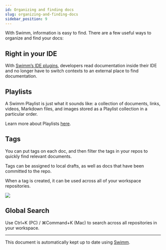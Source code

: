 ```yaml
---
id: Organizing and finding docs
slug: organizing-and-finding-docs
sidebar_position: 9
---
```


With Swimm, information is easy to find. There are a few useful ways to organize and find your docs:

## Right in your IDE

With [Swimm’s IDE plugins](https://docs.swimm.io/ide-integrations/ide-plugins), developers read documentation inside their IDE and no longer have to switch contexts to an external place to find documentation.

## Playlists

A Swimm Playlist is just what it sounds like: a collection of documents, links, videos, Markdown files, and images stored as a Playlist collection in a particular order.

Learn more about Playlists [here](https://docs.swimm.io/Features/Swimm-Playlists).

## Tags

You can put tags on each doc, and then filter the tags in your repos to quickly find relevant documents.

Tags can be assigned to local drafts, as well as docs that have been committed to the repo.

When a tag is created, it can be used across all of your workspace repositories.

![](../../static/img/doc-tags-filter.png)

## Global Search

Use Ctrl+K (PC) / ⌘Command+K (Mac) to search across all repositories in your workspace.


---
This document is automatically kept up to date using [Swimm](https://swimm.io).
